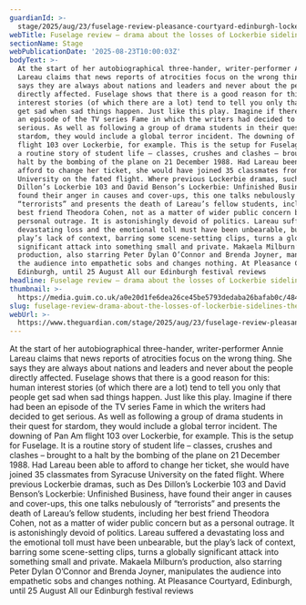 ```yaml
---
guardianId: >-
  stage/2025/aug/23/fuselage-review-pleasance-courtyard-edinburgh-lockerbie-bombing
webTitle: Fuselage review – drama about the losses of Lockerbie sidelines the politics
sectionName: Stage
webPublicationDate: '2025-08-23T10:00:03Z'
bodyText: >-
  At the start of her autobiographical three-hander, writer-performer Annie
  Lareau claims that news reports of atrocities focus on the wrong thing. She
  says they are always about nations and leaders and never about the people
  directly affected. Fuselage shows that there is a good reason for this: human
  interest stories (of which there are a lot) tend to tell you only that people
  get sad when sad things happen. Just like this play. Imagine if there had been
  an episode of the TV series Fame in which the writers had decided to get
  serious. As well as following a group of drama students in their quest for
  stardom, they would include a global terror incident. The downing of Pan Am
  flight 103 over Lockerbie, for example. This is the setup for Fuselage. It is
  a routine story of student life – classes, crushes and clashes – brought to a
  halt by the bombing of the plane on 21 December 1988. Had Lareau been able to
  afford to change her ticket, she would have joined 35 classmates from Syracuse
  University on the fated flight. Where previous Lockerbie dramas, such as Des
  Dillon’s Lockerbie 103 and David Benson’s Lockerbie: Unfinished Business, have
  found their anger in causes and cover-ups, this one talks nebulously of
  “terrorists” and presents the death of Lareau’s fellow students, including her
  best friend Theodora Cohen, not as a matter of wider public concern but as a
  personal outrage. It is astonishingly devoid of politics. Lareau suffered a
  devastating loss and the emotional toll must have been unbearable, but the
  play’s lack of context, barring some scene-setting clips, turns a globally
  significant attack into something small and private. Makaela Milburn’s
  production, also starring Peter Dylan O’Connor and Brenda Joyner, manipulates
  the audience into empathetic sobs and changes nothing. At Pleasance Courtyard,
  Edinburgh, until 25 August All our Edinburgh festival reviews
headline: Fuselage review – drama about the losses of Lockerbie sidelines the politics
thumbnail: >-
  https://media.guim.co.uk/a0e20d1fe6dea26ce45be5793dedaba26bafab0c/484_0_4840_3872/500.jpg
slug: fuselage-review-drama-about-the-losses-of-lockerbie-sidelines-the-politics
webUrl: >-
  https://www.theguardian.com/stage/2025/aug/23/fuselage-review-pleasance-courtyard-edinburgh-lockerbie-bombing
---
```

At the start of her autobiographical three-hander, writer-performer Annie Lareau claims that news reports of atrocities focus on the wrong thing. She says they are always about nations and leaders and never about the people directly affected. Fuselage shows that there is a good reason for this: human interest stories (of which there are a lot) tend to tell you only that people get sad when sad things happen. Just like this play. Imagine if there had been an episode of the TV series Fame in which the writers had decided to get serious. As well as following a group of drama students in their quest for stardom, they would include a global terror incident. The downing of Pan Am flight 103 over Lockerbie, for example. This is the setup for Fuselage. It is a routine story of student life – classes, crushes and clashes – brought to a halt by the bombing of the plane on 21 December 1988. Had Lareau been able to afford to change her ticket, she would have joined 35 classmates from Syracuse University on the fated flight. Where previous Lockerbie dramas, such as Des Dillon’s Lockerbie 103 and David Benson’s Lockerbie: Unfinished Business, have found their anger in causes and cover-ups, this one talks nebulously of “terrorists” and presents the death of Lareau’s fellow students, including her best friend Theodora Cohen, not as a matter of wider public concern but as a personal outrage. It is astonishingly devoid of politics. Lareau suffered a devastating loss and the emotional toll must have been unbearable, but the play’s lack of context, barring some scene-setting clips, turns a globally significant attack into something small and private. Makaela Milburn’s production, also starring Peter Dylan O’Connor and Brenda Joyner, manipulates the audience into empathetic sobs and changes nothing. At Pleasance Courtyard, Edinburgh, until 25 August All our Edinburgh festival reviews
